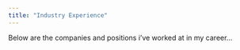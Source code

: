 ```yaml
---
title: "Industry Experience"
---
```


Below are the companies and positions i've worked at in my career...
